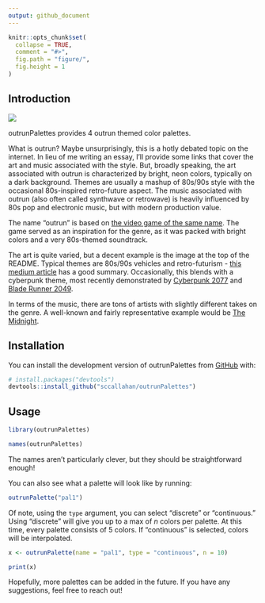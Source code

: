 ---
output: github_document
---

```{r, include = FALSE}
knitr::opts_chunk$set(
  collapse = TRUE,
  comment = "#>",
  fig.path = "figure/",
  fig.height = 1
)
```
## Introduction

![](outrun.png)

outrunPalettes provides 4 outrun themed color palettes.

What is outrun? Maybe unsurprisingly, this is a hotly debated topic on the internet.
In lieu of me writing an essay, I'll provide some links that cover the art and music associated
with the style. But, broadly speaking, the art associated with outrun is characterized
by bright, neon colors, typically on a dark background. Themes are usually a mashup
of 80s/90s style with the occasional 80s-inspired retro-future aspect.
The music associated with outrun (also often called synthwave or retrowave) is
heavily influenced by 80s pop and electronic music, but with modern production value.

The name "outrun" is based on [the video game of the same name](https://en.wikipedia.org/wiki/Out_Run).
The game served as an inspiration for the genre, as it was packed with bright colors and
a very 80s-themed soundtrack.

The art is quite varied, but a decent example is the image at the top of the README.
Typical themes are 80s/90s vehicles and retro-futurism - [this medium article](https://medium.com/@cywjoel/outrun-the-aesthetic-deconstructed-dbd3cd8679b7)
has a good summary. Occasionally, this blends with a cyberpunk theme, most recently demonstrated by [Cyberpunk 2077](https://www.cyberpunk.net/us/en/) and [Blade Runner 2049](https://en.wikipedia.org/wiki/Blade_Runner_2049).

In terms of the music, there are tons of artists with slightly different takes on
the genre. A well-known and fairly representative example would be 
[The Midnight](https://www.youtube.com/watch?v=F7Qx7R655LI).

## Installation

You can install the development version of outrunPalettes from [GitHub](https://github.com/) with:

``` {r, eval = FALSE}
# install.packages("devtools")
devtools::install_github("sccallahan/outrunPalettes")
```

## Usage

```{r example}
library(outrunPalettes)

names(outrunPalettes)

```

The names aren't particularly clever, but they should be straightforward enough!

You can also see what a palette will look like by running:

```{r}
outrunPalette("pal1")
```

Of note, using the `type` argument, you can select "discrete" or "continuous." Using
"discrete" will give you up to a max of *n* colors per palette. At this time, every
palette consists of 5 colors. If "continuous" is selected, colors will be interpolated.

```{r}
x <- outrunPalette(name = "pal1", type = "continuous", n = 10)

print(x)
```

Hopefully, more palettes can be added in the future. If you have any suggestions, feel free to reach out!

